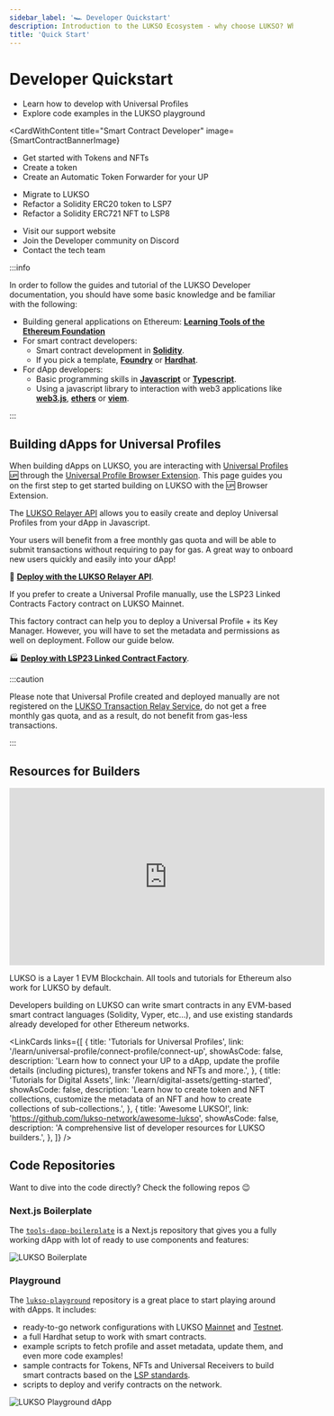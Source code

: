 ```yaml
---
sidebar_label: '🏎️ Developer Quickstart'
description: Introduction to the LUKSO Ecosystem - why choose LUKSO? Who is LUKSO intended for?
title: 'Quick Start'
---
```





# Developer Quickstart

<div className={styles.containerQuickstartCards}>

<CardWithContent title="Dapp Developer" image={DappBannerImage}>
  <ul>
    <li>
      <Link to="#building-dapps-for-universal-profiles">
        Learn how to develop with Universal Profiles
      </Link>
    </li>
    <li>
      <Link href="https://github.com/lukso-network/lukso-playground">
        Explore code examples in the LUKSO playground
      </Link>
    </li>
  </ul>
</CardWithContent>

<CardWithContent
  title="Smart Contract Developer"
  image={SmartContractBannerImage}
>
  <ul>
    <li>
      <Link to="../learn/digital-assets/getting-started">
        Get started with Tokens and NFTs
      </Link>
    </li>
    <li>
      <Link to="../learn/digital-assets/token/create-lsp7-token">
        Create a token
      </Link>
    </li>
    <li>
      <Link to="../learn/universal-profile/universal-receiver/create-receiver-forwarder">
        Create an Automatic Token Forwarder for your UP
      </Link>
    </li>
  </ul>
</CardWithContent>

<CardWithContent title="Quickstart Integration">
  <ul>
    <li>
      <Link to="../learn/migrate/migrate-to-lukso">Migrate to LUKSO</Link>
    </li>
    <li>
      <Link to="../learn/migrate/migrate-erc20-to-lsp7">
        Refactor a Solidity ERC20 token to LSP7
      </Link>
    </li>
    <li>
      <Link to="../learn/migrate/migrate-erc721-to-lsp8">
        Refactor a Solidity ERC721 NFT to LSP8
      </Link>
    </li>
  </ul>
</CardWithContent>

<CardWithContent title="Join the Community">
  <ul>
    <li>
      <Link to="https://support.lukso.network/">Visit our support website</Link>
    </li>
    <li>
      <Link to="https://discord.com/channels/359064931246538762/585786253992132609">
        Join the Developer community on Discord
      </Link>
    </li>
    <li>
      <Link to="https://support.lukso.network/contact-us">
        Contact the tech team
      </Link>
    </li>
  </ul>
</CardWithContent>

</div>

:::info

In order to follow the guides and tutorial of the LUKSO Developer documentation, you should have some basic knowledge and be familiar with the following:

- Building general applications on Ethereum: [**Learning Tools of the Ethereum Foundation**](https://ethereum.org/en/developers/learning-tools/)
- For smart contract developers:
  - Smart contract development in [**Solidity**](https://docs.soliditylang.org).
  - If you pick a template, [**Foundry**](https://book.getfoundry.sh/) or [**Hardhat**](https://hardhat.org/docs).
- For dApp developers:
  - Basic programming skills in [**Javascript**](https://developer.mozilla.org/en-US/docs/Web/JavaScript) or [**Typescript**](https://www.typescriptlang.org/docs/).
  - Using a javascript library to interaction with web3 applications like [**web3.js**](https://docs.web3js.org/), [**ethers**](https://docs.ethers.org/v6/) or [**viem**](https://viem.sh/).

:::

## Building dApps for Universal Profiles

When building dApps on LUKSO, you are interacting with [Universal Profiles 🆙](../standards/accounts/introduction.md) through the [Universal Profile Browser Extension](https://chromewebstore.google.com/detail/universal-profiles/abpickdkkbnbcoepogfhkhennhfhehfn). This page guides you on the first step to get started building on LUKSO with the 🆙 Browser Extension.

<div style={{
  display: 'flex',
  flexDirection: 'row',
  margin: '3rem 0',
  gap: "1rem",
  width: '100%',
  justifyContent: 'center',
  flexWrap: 'wrap'
}}>

<CallToActionButton
  icon="material-symbols:counter-1"
  text="Download & Install the UP Browser Extension 🧩"
  link="/install-up-browser-extension"
  color="white"
/>

<CallToActionButton
  icon="material-symbols:counter-2"
  text="Create a Universal Profile and try it out 🆙"
  link="https://universaleverything.io"
  color="white"
/>

<CallToActionButton
  icon="material-symbols:counter-3"
  color="white"
  link="/learn/universal-profile/connect-profile/connect-up"
  text="Explore guides to start building dApps on LUKSO! 👷🏻‍♂️"
/>

</div>

<div className={styles.containerDeployProfiles}>

<CardWithContent title="Using the Relayer API">

The [LUKSO Relayer API](../tools/apis/relayer-api.md) allows you to easily create and deploy Universal Profiles from your dApp in Javascript.

Your users will benefit from a free monthly gas quota and will be able to submit transactions without requiring to pay for gas. A great way to onboard new users quickly and easily into your dApp!

🔌 [**Deploy with the LUKSO Relayer API**](../tools/apis/relayer-api.md).

</CardWithContent>

<CardWithContent title="Manual Deployment">
If you prefer to create a Universal Profile manually, use the LSP23 Linked Contracts Factory contract on LUKSO Mainnet.

This factory contract can help you to deploy a Universal Profile + its Key Manager. However, you will have to set the metadata and permissions as well on deployment. Follow our guide below.

🏭 [**Deploy with LSP23 Linked Contract Factory**](./universal-profile/advanced-guides/deploy-up-with-lsp23.md).

</CardWithContent>

</div>

:::caution

Please note that Universal Profile created and deployed manually are not registered on the [LUKSO Transaction Relay Service](../tools/apis/relayer-api.md), do not get a free monthly gas quota, and as a result, do not benefit from gas-less transactions.

:::

## Resources for Builders

<div class="video-container">
  <iframe
    width="560"
    height="315"
    src="https://www.youtube.com/embed/kJ5_6LN6mZc?si=7NWn-odkk8KmSDLz"
    title="YouTube video player"
    frameborder="0"
    allow="accelerometer; autoplay; clipboard-write; encrypted-media; gyroscope; picture-in-picture; web-share"
    referrerpolicy="strict-origin-when-cross-origin"
    allowfullscreen
  ></iframe>
</div>

LUKSO is a Layer 1 EVM Blockchain. All tools and tutorials for Ethereum also work for LUKSO by default.

Developers building on LUKSO can write smart contracts in any EVM-based smart contract languages (Solidity, Vyper, etc...), and use existing standards already developed for other Ethereum networks.

<LinkCards
  links={[
    {
      title: 'Tutorials for Universal Profiles',
      link: '/learn/universal-profile/connect-profile/connect-up',
      showAsCode: false,
      description:
        'Learn how to connect your UP to a dApp, update the profile details (including pictures), transfer tokens and NFTs and more.',
    },
    {
      title: 'Tutorials for Digital Assets',
      link: '/learn/digital-assets/getting-started',
      showAsCode: false,
      description:
        'Learn how to create token and NFT collections, customize the metadata of an NFT and how to create collections of sub-collections.',
    },
    {
      title: 'Awesome LUKSO!',
      link: 'https://github.com/lukso-network/awesome-lukso',
      showAsCode: false,
      description:
        'A comprehensive list of developer resources for LUKSO builders.',
    },
  ]}
/>

## Code Repositories

Want to dive into the code directly? Check the following repos 😉

### Next.js Boilerplate

The [`tools-dapp-boilerplate`](https://github.com/lukso-network/tools-dapp-boilerplate) is a Next.js repository that gives you a fully working dApp with lot of ready to use components and features:

<div style={{textAlign: 'center'}}>

<img
  src="https://github.com/lukso-network/tools-dapp-boilerplate/raw/main/img/front_page.png"
  alt="LUKSO Boilerplate"
/>

</div>

### Playground

The [`lukso-playground`](https://github.com/lukso-network/lukso-playground) repository is a great place to start playing around with dApps. It includes:

- ready-to-go network configurations with LUKSO [Mainnet](../networks/mainnet/parameters.md) and [Testnet](../networks/testnet/parameters.md).
- a full Hardhat setup to work with smart contracts.
- example scripts to fetch profile and asset metadata, update them, and even more code examples!
- sample contracts for Tokens, NFTs and Universal Receivers to build smart contracts based on the [LSP standards](./benefits-lukso-standards.md).
- scripts to deploy and verify contracts on the network.

<div style={{textAlign: 'center'}}>

<img src="/img/guides/playground_dapp.png" alt="LUKSO Playground dApp" />

</div>

